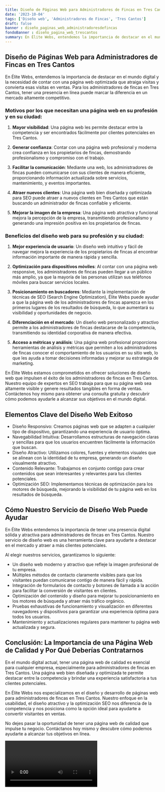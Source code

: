 ```yaml
---
title: Diseño de Páginas Web para Administradores de Fincas en Tres Cantos
date: '2023-10-04'
tags: ['Diseño web', 'Administradores de Fincas', 'Tres Cantos']
draft: false
banner : diseño_paginas_web_administradoresdefincas
fondoBanner : diseño_pagina_web_trescantos
summary: En Élite Webs, entendemos la importancia de destacar en el mundo digital y la necesidad de contar con una página web optimizada que atraiga visitas y convierta esas visitas en ventas. Para los administradores de fincas en Tres Cantos, tener una presencia en línea puede marcar la diferencia en un mercado altamente competitivo.
---
```


## Diseño de Páginas Web para Administradores de Fincas en Tres Cantos

En Élite Webs, entendemos la importancia de destacar en el mundo digital y la necesidad de contar con una página web optimizada que atraiga visitas y convierta esas visitas en ventas. Para los administradores de fincas en Tres Cantos, tener una presencia en línea puede marcar la diferencia en un mercado altamente competitivo.

### Motivos por los que necesitan una página web en su profesión y en su ciudad:

1. **Mayor visibilidad**: Una página web les permite destacar entre la competencia y ser encontrados fácilmente por clientes potenciales en Tres Cantos.

2. **Generar confianza**: Contar con una página web profesional y moderna crea confianza en los propietarios de fincas, demostrando profesionalismo y compromiso con el trabajo.

3. **Facilitar la comunicación**: Mediante una web, los administradores de fincas pueden comunicarse con sus clientes de manera eficiente, proporcionando información actualizada sobre servicios, mantenimiento, y eventos importantes.

4. **Atraer nuevos clientes**: Una página web bien diseñada y optimizada para SEO puede atraer a nuevos clientes en Tres Cantos que están buscando un administrador de fincas confiable y eficiente.

5. **Mejorar la imagen de la empresa**: Una página web atractiva y funcional mejora la percepción de la empresa, transmitiendo profesionalismo y generando una impresión positiva en los propietarios de fincas.

### Beneficios del diseño web para su profesión y su ciudad:

1. **Mejor experiencia de usuario**: Un diseño web intuitivo y fácil de navegar mejora la experiencia de los propietarios de fincas al encontrar información importante de manera rápida y sencilla.

2. **Optimización para dispositivos móviles**: Al contar con una página web responsive, los administradores de fincas pueden llegar a un público más amplio, ya que la mayoría de las personas utilizan sus teléfonos móviles para buscar servicios locales.

3. **Posicionamiento en buscadores**: Mediante la implementación de técnicas de SEO (Search Engine Optimization), Élite Webs puede ayudar a que la página web de los administradores de fincas aparezca en los primeros lugares de los resultados de búsqueda, lo que aumentará su visibilidad y oportunidades de negocio.

4. **Diferenciación en el mercado**: Un diseño web personalizado y atractivo permite a los administradores de fincas destacarse de la competencia, transmitiendo su identidad corporativa de manera efectiva.

5. **Acceso a métricas y análisis**: Una página web profesional proporciona herramientas de análisis y métricas que permiten a los administradores de fincas conocer el comportamiento de los usuarios en su sitio web, lo que les ayuda a tomar decisiones informadas y mejorar su estrategia de marketing.

En Élite Webs estamos comprometidos en ofrecer soluciones de diseño web que impulsen el éxito de los administradores de fincas en Tres Cantos. Nuestro equipo de expertos en SEO trabaja para que su página web sea altamente visible y genere resultados tangibles en forma de ventas. Contáctenos hoy mismo para obtener una consulta gratuita y descubrir cómo podemos ayudarle a alcanzar sus objetivos en el mundo digital.

<GifSeo />

<Cta />

## Elementos Clave del Diseño Web Exitoso

- Diseño Responsivo: Creamos páginas web que se adapten a cualquier tipo de dispositivo, garantizando una experiencia de usuario óptima.
- Navegabilidad Intuitiva: Desarrollamos estructuras de navegación claras y sencillas para que los usuarios encuentren fácilmente la información que buscan.
- Diseño Atractivo: Utilizamos colores, fuentes y elementos visuales que se alinean con la identidad de tu empresa, generando un diseño visualmente atractivo.
- Contenido Relevante: Trabajamos en conjunto contigo para crear contenidos que sean interesantes y relevantes para tus clientes potenciales.
- Optimización SEO: Implementamos técnicas de optimización para los motores de búsqueda, mejorando la visibilidad de tu página web en los resultados de búsqueda.

## Cómo Nuestro Servicio de Diseño Web Puede Ayudar

En Élite Webs entendemos la importancia de tener una presencia digital sólida y atractiva para administradores de fincas en Tres Cantos. Nuestro servicio de diseño web es una herramienta clave para ayudarte a destacar en el mercado y atraer a más clientes potenciales.

Al elegir nuestros servicios, garantizamos lo siguiente:

- Un diseño web moderno y atractivo que refleje la imagen profesional de tu empresa.
- Múltiples métodos de contacto claramente visibles para que los visitantes puedan comunicarse contigo de manera fácil y rápida.
- Integración de formularios de contacto y botones de llamada a la acción para facilitar la conversión de visitantes en clientes.
- Optimización del contenido y diseño para mejorar tu posicionamiento en los motores de búsqueda y atraer más tráfico orgánico.
- Pruebas exhaustivas de funcionamiento y visualización en diferentes navegadores y dispositivos para garantizar una experiencia óptima para todos los usuarios.
- Mantenimiento y actualizaciones regulares para mantener tu página web actualizada y segura.

## Conclusión: La Importancia de una Página Web de Calidad y Por Qué Deberías Contratarnos

En el mundo digital actual, tener una página web de calidad es esencial para cualquier empresa, especialmente para administradores de fincas en Tres Cantos. Una página web bien diseñada y optimizada te permite destacar entre la competencia y brindar una experiencia satisfactoria a tus clientes potenciales.

En Élite Webs nos especializamos en el diseño y desarrollo de páginas web para administradores de fincas en Tres Cantos. Nuestro enfoque en la usabilidad, el diseño atractivo y la optimización SEO nos diferencia de la competencia y nos posiciona como la opción ideal para ayudarte a convertir visitantes en ventas.

No dejes pasar la oportunidad de tener una página web de calidad que impulse tu negocio. Contáctanos hoy mismo y descubre cómo podemos ayudarte a alcanzar tus objetivos en línea.

<Video />

<CtaBot job='Administradores de Fincas' city='Tres Cantos'/>

<Gmaps query='Tres Cantos+españa+maps' />